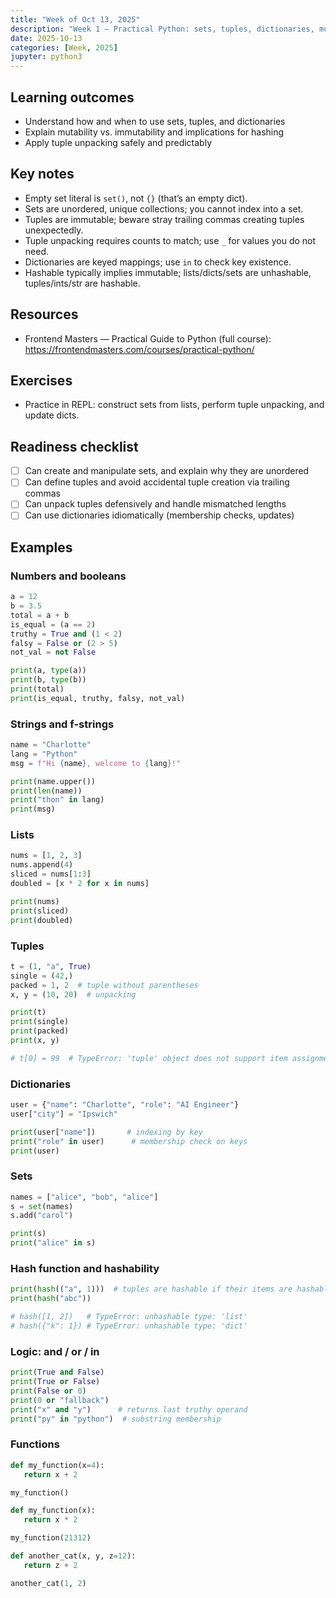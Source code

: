 ```yaml
---
title: "Week of Oct 13, 2025"
description: "Week 1 — Practical Python: sets, tuples, dictionaries, mutability & hashing."
date: 2025-10-13
categories: [Week, 2025]
jupyter: python3
---
```


## Learning outcomes

-   Understand how and when to use sets, tuples, and dictionaries
-   Explain mutability vs. immutability and implications for hashing
-   Apply tuple unpacking safely and predictably

## Key notes

-   Empty set literal is `set()`, not `{}` (that’s an empty dict).
-   Sets are unordered, unique collections; you cannot index into a set.
-   Tuples are immutable; beware stray trailing commas creating tuples unexpectedly.
-   Tuple unpacking requires counts to match; use `_` for values you do not need.
-   Dictionaries are keyed mappings; use `in` to check key existence.
-   Hashable typically implies immutable; lists/dicts/sets are unhashable, tuples/ints/str are hashable.

## Resources

-   Frontend Masters — Practical Guide to Python (full course): <https://frontendmasters.com/courses/practical-python/>

## Exercises

-   Practice in REPL: construct sets from lists, perform tuple unpacking, and update dicts.

## Readiness checklist

-   [ ] Can create and manipulate sets, and explain why they are unordered
-   [ ] Can define tuples and avoid accidental tuple creation via trailing commas
-   [ ] Can unpack tuples defensively and handle mismatched lengths
-   [ ] Can use dictionaries idiomatically (membership checks, updates)

## Examples

### Numbers and booleans

```python
a = 12
b = 3.5
total = a + b
is_equal = (a == 2)
truthy = True and (1 < 2)
falsy = False or (2 > 5)
not_val = not False

print(a, type(a))
print(b, type(b))
print(total)
print(is_equal, truthy, falsy, not_val)
```

### Strings and f-strings

```python
name = "Charlotte"
lang = "Python"
msg = f"Hi {name}, welcome to {lang}!"

print(name.upper())
print(len(name))
print("thon" in lang)
print(msg)
```

### Lists

```python
nums = [1, 2, 3]
nums.append(4)
sliced = nums[1:3]
doubled = [x * 2 for x in nums]

print(nums)
print(sliced)
print(doubled)
```

### Tuples

```python
t = (1, "a", True)
single = (42,)
packed = 1, 2  # tuple without parentheses
x, y = (10, 20)  # unpacking

print(t)
print(single)
print(packed)
print(x, y)

# t[0] = 99  # TypeError: 'tuple' object does not support item assignment
```

### Dictionaries

```python
user = {"name": "Charlotte", "role": "AI Engineer"}
user["city"] = "Ipswich"

print(user["name"])       # indexing by key
print("role" in user)      # membership check on keys
print(user)
```

### Sets

```python
names = ["alice", "bob", "alice"]
s = set(names)
s.add("carol")

print(s)
print("alice" in s)
```

### Hash function and hashability

```python
print(hash(("a", 1)))  # tuples are hashable if their items are hashable
print(hash("abc"))

# hash([1, 2])   # TypeError: unhashable type: 'list'
# hash({"k": 1}) # TypeError: unhashable type: 'dict'
```

### Logic: and / or / in

```python
print(True and False)
print(True or False)
print(False or 0)
print(0 or "fallback")
print("x" and "y")      # returns last truthy operand
print("py" in "python")  # substring membership
```

### Functions

```python

def my_function(x=4):
   return x + 2

my_function()
```

```python

def my_function(x):
   return x * 2

my_function(21312)
```

```python

def another_cat(x, y, z=12):
   return z + 2

another_cat(1, 2)
```